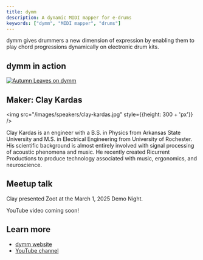 ```yaml
---
title: dymm
description: A dynamic MIDI mapper for e-drums
keywords: ["dymm", "MIDI mapper", "drums"]
---
```


dymm gives drummers a new dimension of expression by enabling them to play chord progressions dynamically on electronic drum kits.

## dymm in action
[![Autumn Leaves on dymm](https://img.youtube.com/vi/l6zJh9jjAmU/0.jpg)](https://www.youtube.com/watch?v=l6zJh9jjAmU)

## Maker: Clay Kardas

<img src="/images/speakers/clay-kardas.jpg" style={{height: 300 + 'px'}} />

Clay Kardas is an engineer with a B.S. in Physics from Arkansas State University and M.S. in Electrical Engineering from University of Rochester. His scientific background is almost entirely involved with signal processing of acoustic phenomena and music. He recently created Ricurrent Productions to produce technology associated with music, ergonomics, and neuroscience.

## Meetup talk
Clay presented Zoot at the March 1, 2025 Demo Night.

YouTube video coming soon!

## Learn more
* [dymm website](https://ricurrent.com/dymm)
* [YouTube channel](https://www.youtube.com/@RicurrentProductions)
